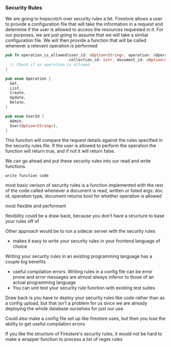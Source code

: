 ### Security Rules

<Intro>

We are going to hopscotch over security rules a bit. Firestore allows a user to
provide a configuration file that will take the information in a request and
determine if the user is allowed to access the resources requested in it. For
our purposes, we are just going to assume that we will take a similar
configuration file. We will then provide a function that will be called whenever
a relevant operation is performed

```rust
pub fn operation_is_allowed(user_id: &Option<String>, operation: &Operation, collection_parent_path: &Option<String>,
                            collection_id: &str, document_id: &Option<String>) -> bool {
  // Check if an operation is allowed
}

pub enum Operation {
  Get,
  List,
  Create,
  Update,
  Delete,
}

pub enum UserId {
  Admin,
  User(Option<String>),
}
```

This function will compare the request details against the rules specified in
the security rules file. If the user is allowed to perform the operation the
function will return true, and if not it will return false.

We can go ahead and put these security rules into our read and write functions.

```
write function code
```

most basic verison of security rules is a function implemented with the rest of
the code called whenever a document is read, written or listed args: doc id,
operation type, document returns bool for whether operation is allowed

most flexible and performant

flexibility could be a draw back, because you don't have a structure to base
your rules off of

Other approach would be to run a sidecar server with the security rules

- makes it easy to write your security rules in your frontend language of choice

Writing your security rules in an existing programming language has a couple big
benefits

- useful compilation errors. Writing rules in a config file can be error prone
  and error messages are almost always inferior to those of an actual
  programming language
- You can unit test your security rule function with existing test suites

Draw back is you have to deploy your security rules like code rather than as a
config upload, but that isn't a problem for us since we are already deploying
the whole database ourselves for just our use.

Could also make a config file set up like firestore uses, but then you lose the
ability to get useful compilation errors

If you like the structure of Firestore's security rules, it would not be hard to
make a wrapper function to process a list of regex rules
